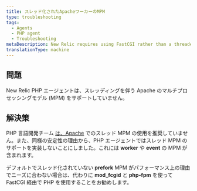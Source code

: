 ```yaml
---
title: スレッド化されたApacheワーカーのMPM
type: troubleshooting
tags:
  - Agents
  - PHP agent
  - Troubleshooting
metaDescription: New Relic requires using FastCGI rather than a threaded Apache multi-processing model (MPM) for PHP.
translationType: machine
---
```


## 問題

New Relic PHP エージェントは、スレッディングを伴う Apache のマルチプロセッシングモデル (MPM) をサポートしていません。

## 解決策

PHP 言語開発チーム [は、Apache](http://www.php.net/manual/en/install.unix.apache2.php "新しいウィンドウで開くリンク") でのスレッド MPM の使用を推奨していません。また、同様の安定性の理由から、PHP エージェントではスレッド MPM のサポートを実装しないことにしました。これには **worker** や **event** の MPM が含まれます。

デフォルトでスレッド化されていない **prefork** MPM がパフォーマンス上の理由でニーズに合わない場合は、代わりに **mod_fcgid** と **php-fpm** を使って FastCGI 経由で PHP を使用することをお勧めします。
